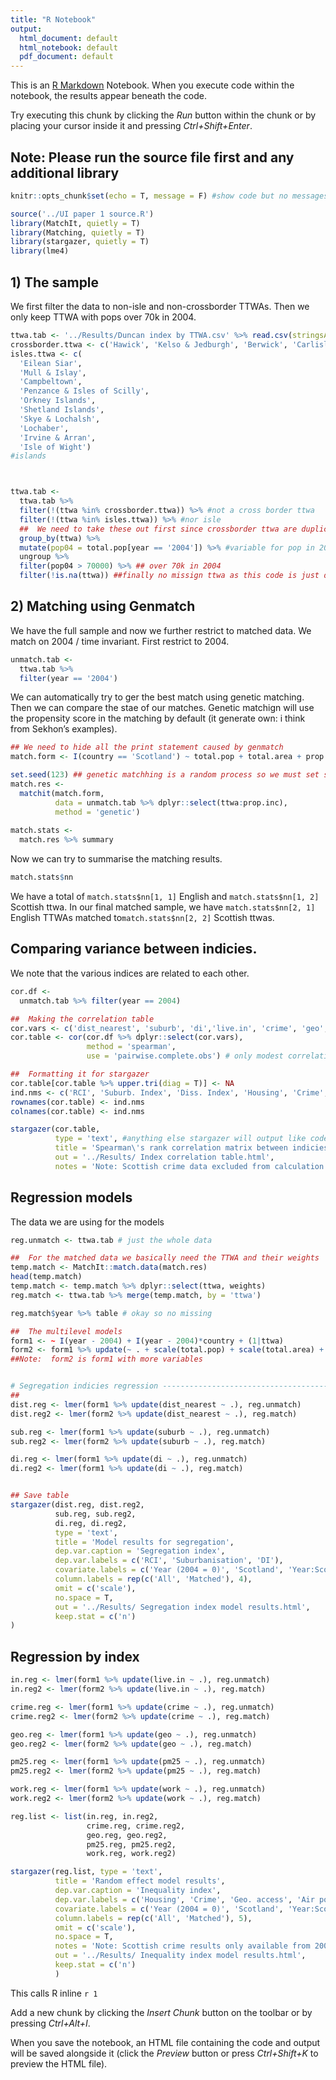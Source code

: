 ```yaml
---
title: "R Notebook"
output:
  html_document: default
  html_notebook: default
  pdf_document: default
---
```


This is an [R Markdown](http://rmarkdown.rstudio.com) Notebook. When you execute code within the notebook, the results appear beneath the code. 

Try executing this chunk by clicking the *Run* button within the chunk or by placing your cursor inside it and pressing *Ctrl+Shift+Enter*. 

##  Note: Please run the source file first and any additional library
```r
knitr::opts_chunk$set(echo = T, message = F) #show code but no messages
```

```r
source('../UI paper 1 source.R')
library(MatchIt, quietly = T)
library(Matching, quietly = T)
library(stargazer, quietly = T)
library(lme4)
```



##  1) The sample

We first filter the data to non-isle and non-crossborder TTWAs. Then we only keep
TTWA with pops over 70k in 2004.

```r
ttwa.tab <- '../Results/Duncan index by TTWA.csv' %>% read.csv(stringsAsFactors = F)
crossborder.ttwa <- c('Hawick', 'Kelso & Jedburgh', 'Berwick', 'Carlisle') #cross national ttwas to be omitted
isles.ttwa <- c(
  'Eilean Siar',
  'Mull & Islay',
  'Campbeltown',
  'Penzance & Isles of Scilly',
  'Orkney Islands',
  'Shetland Islands',
  'Skye & Lochalsh',
  'Lochaber',
  'Irvine & Arran',
  'Isle of Wight')
#islands



ttwa.tab <- 
  ttwa.tab %>% 
  filter(!(ttwa %in% crossborder.ttwa)) %>% #not a cross border ttwa
  filter(!(ttwa %in% isles.ttwa)) %>% #nor isle
  ##  We need to take these out first since crossborder ttwa are duplicated
  group_by(ttwa) %>%
  mutate(pop04 = total.pop[year == '2004']) %>% #variable for pop in 2004
  ungroup %>%
  filter(pop04 > 70000) %>% ## over 70k in 2004
  filter(!is.na(ttwa)) ##finally no missign ttwa as this code is just due to our previous routine

```

##  2) Matching using Genmatch

We have the full sample and now we further restrict to matched data. We match on 
2004 / time invariant. First restrict to 2004.
```r
unmatch.tab <- 
  ttwa.tab %>% 
  filter(year == '2004')
```

We can automatically try to ger the best match using genetic matching. Then we 
can compare the stae of our matches. Genetic matchign will use the propensity score 
in the matching by default (it generate own: i think from Sekhon's examples).

```r
## We need to hide all the print statement caused by genmatch
match.form <- I(country == 'Scotland') ~ total.pop + total.area + prop.inc

set.seed(123) ## genetic matchhing is a random process so we must set seed
match.res <- 
  matchit(match.form,
          data = unmatch.tab %>% dplyr::select(ttwa:prop.inc),
          method = 'genetic')
          
match.stats <-
  match.res %>% summary

```

Now we can try to summarise the matching results. 

```r
match.stats$nn

```

We have a total of `match.stats$nn[1, 1]` English and `match.stats$nn[1, 2]` Scottish ttwa. In our final matched sample, we have `match.stats$nn[2, 1]` English TTWAs matched to`match.stats$nn[2, 2]` Scottish ttwas. 

##  Comparing variance between indicies.

We note that the various indices are related to each other. 

```r
cor.df <- 
  unmatch.tab %>% filter(year == 2004) 

##  Making the correlation table 
cor.vars <- c('dist_nearest', 'suburb', 'di','live.in', 'crime', 'geo', 'pm25', 'work')
cor.table <- cor(cor.df %>% dplyr::select(cor.vars), 
                 method = 'spearman', 
                 use = 'pairwise.complete.obs') # only modest correlation

##  Formatting it for stargazer
cor.table[cor.table %>% upper.tri(diag = T)] <- NA
ind.nms <- c('RCI', 'Suburb. Index', 'Diss. Index', 'Housing', 'Crime', 'Geo. access', 'Air pollution', 'Work access')
rownames(cor.table) <- ind.nms
colnames(cor.table) <- ind.nms

stargazer(cor.table, 
          type = 'text', #anything else stargazer will output like code
          title = 'Spearman\'s rank correlation matrix between indicies (2004)',
          out = '../Results/ Index correlation table.html',
          notes = 'Note: Scottish crime data excluded from calculation')

```


##  Regression models

The data we are using for the models

```r
reg.unmatch <- ttwa.tab # just the whole data

##  For the matched data we basically need the TTWA and their weights
temp.match <- MatchIt::match.data(match.res)
head(temp.match)
temp.match <- temp.match %>% dplyr::select(ttwa, weights)
reg.match <- ttwa.tab %>% merge(temp.match, by = 'ttwa')

reg.match$year %>% table # okay so no missing
```



```r
##  The multilevel models 
form1 <- ~ I(year - 2004) + I(year - 2004)*country + (1|ttwa)
form2 <- form1 %>% update(~ . + scale(total.pop) + scale(total.area) + scale(prop.inc))
##Note:  form2 is form1 with more variables


# Segregation indicies regression ------------------------------------------------
##  
dist.reg <- lmer(form1 %>% update(dist_nearest ~ .), reg.unmatch)
dist.reg2 <- lmer(form2 %>% update(dist_nearest ~ .), reg.match)

sub.reg <- lmer(form1 %>% update(suburb ~ .), reg.unmatch)
sub.reg2 <- lmer(form2 %>% update(suburb ~ .), reg.match)

di.reg <- lmer(form1 %>% update(di ~ .), reg.unmatch)
di.reg2 <- lmer(form1 %>% update(di ~ .), reg.match)


## Save table
stargazer(dist.reg, dist.reg2,
          sub.reg, sub.reg2,
          di.reg, di.reg2,
          type = 'text',
          title = 'Model results for segregation',
          dep.var.caption = 'Segregation index',
          dep.var.labels = c('RCI', 'Suburbanisation', 'DI'),
          covariate.labels = c('Year (2004 = 0)', 'Scotland', 'Year:Scotland'),
          column.labels = rep(c('All', 'Matched'), 4),
          omit = c('scale'),
          no.space = T,
          out = '../Results/ Segregation index model results.html',
          keep.stat = c('n')
)

```

##  Regression by index

```r

in.reg <- lmer(form1 %>% update(live.in ~ .), reg.unmatch)
in.reg2 <- lmer(form2 %>% update(live.in ~ .), reg.match)

crime.reg <- lmer(form1 %>% update(crime ~ .), reg.unmatch)
crime.reg2 <- lmer(form2 %>% update(crime ~ .), reg.match)

geo.reg <- lmer(form1 %>% update(geo ~ .), reg.unmatch)
geo.reg2 <- lmer(form2 %>% update(geo ~ .), reg.match)

pm25.reg <- lmer(form1 %>% update(pm25 ~ .), reg.unmatch)
pm25.reg2 <- lmer(form2 %>% update(pm25 ~ .), reg.match)

work.reg <- lmer(form1 %>% update(work ~ .), reg.unmatch)
work.reg2 <- lmer(form2 %>% update(work ~ .), reg.match)

reg.list <- list(in.reg, in.reg2,
                 crime.reg, crime.reg2,
                 geo.reg, geo.reg2,
                 pm25.reg, pm25.reg2,
                 work.reg, work.reg2)

stargazer(reg.list, type = 'text',
          title = 'Random effect model results',
          dep.var.caption = 'Inequality index',
          dep.var.labels = c('Housing', 'Crime', 'Geo. access', 'Air pollution', 'Work access'),
          covariate.labels = c('Year (2004 = 0)', 'Scotland', 'Year:Scotland'),
          column.labels = rep(c('All', 'Matched'), 5),
          omit = c('scale'),
          no.space = T,
          notes = 'Note: Scottish crime results only available from 2006 onwards',
          out = '../Results/ Inequality index model results.html',
          keep.stat = c('n')
          )

```


This calls R inline `r 1`




Add a new chunk by clicking the *Insert Chunk* button on the toolbar or by pressing *Ctrl+Alt+I*.

When you save the notebook, an HTML file containing the code and output will be saved alongside it (click the *Preview* button or press *Ctrl+Shift+K* to preview the HTML file).
